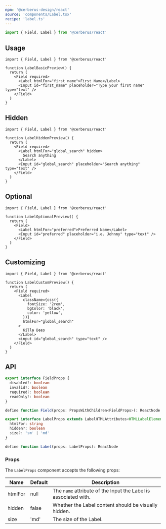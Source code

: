 ```yaml
---
npm: '@cerberus-design/react'
source: 'components/Label.tsx'
recipe: 'label.ts'
---
```



<DeprecationAdmonition description="Field" />

```ts
import { Field, Label } from '@cerberus/react'
```

## Usage

```tsx title="first-name-input.tsx" {5,6}
import { Field, Label } from '@cerberus/react'

function LabelBasicPreview() {
  return (
    <Field required>
      <Label htmlFor="first_name">First Name</Label>
      <Input id="first_name" placeholder="Type your first name" type="text" />
    </Field>
  )
}
```

## Hidden

```tsx title="search-input.tsx" {6}
import { Field, Label } from '@cerberus/react'

function LabelHiddenPreview() {
  return (
    <Field required>
      <Label htmlFor="global_search" hidden>
        Search anything
      </Label>
      <Input id="global_search" placeholder="Search anything" type="text" />
    </Field>
  )
}
```

## Optional

```tsx title="search-input.tsx" {5}
import { Field, Label } from '@cerberus/react'

function LabelOptionalPreview() {
  return (
    <Field>
      <Label htmlFor="preferred">Preferred Name</Label>
      <Input id="preferred" placeholder="i.e. Johnny" type="text" />
    </Field>
  )
}
```

## Customizing

```tsx title="search-input.tsx"
import { Field, Label } from '@cerberus/react'

function LabelCustomPreview() {
  return (
    <Field required>
      <Label
        className={css({
          fontSize: '2rem',
          bgColor: 'black',
          color: 'yellow',
        })}
        htmlFor="global_search"
      >
        Killa Bees
      </Label>
      <input id="global_search" type="text" />
    </Field>
  )
}

```

## API

<NoteAdmonition description="The Label component must be used within a Field provider." />

```ts showLineNumbers=false
export interface FieldProps {
  disabled?: boolean
  invalid?: boolean
  required?: boolean
  readOnly?: boolean
}

define function Field(props: PropsWithChildren<FieldProps>): ReactNode
```

```ts showLineNumbers=false
export interface LabelProps extends LabelHTMLAttributes<HTMLLabelElement> {
  htmlFor: string
  hidden?: boolean
  size?: 'sm' | 'md'
}

define function Label(props: LabelProps): ReactNode
```

### Props

The `LabelProps` component accepts the following props:

| Name     | Default | Description                                                   |
| -------- | ------- | ------------------------------------------------------------- |
| htmlFor     | null   | The `name` attribute of the Input the Label is associated with. |
| hidden   | false   | Whether the Label content should be visually hidden.                 |
| size     | 'md'    | The size of the Label.         |
